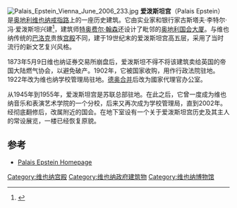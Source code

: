 [[File:Palais_Epstein_Vienna_June_2006_233.jpg|thumb]]
'''爱泼斯坦宫'''（Palais Epstein）是[[奥地利|奥地利]][[维也纳|维也纳]][[戒指路|戒指路]]上的一座历史建筑。它由实业家和银行家古斯塔夫·李特尔·冯·爱泼斯坦兴建<ref>{{Cite web |url=http://www.parlament.gv.at/ENGL/GEBF/EPSTEIN/CON/4BUILDINGPE/index.shtml |title=History of Construction |accessdate=2015-05-13 |archive-date=2016-03-03 |archive-url=https://web.archive.org/web/20160303222450/http://www.parlament.gv.at/ENGL/GEBF/EPSTEIN/CON/4BUILDINGPE/index.shtml |dead-url=no }}</ref>，建筑师[[特奥费尔·翰森|特奥费尔·翰森]]还设计了毗邻的[[奥地利国会大厦|奥地利国会大厦]]。与维也纳传统的[[巴洛克|巴洛克]]贵族[[宫殿|宫殿]]不同，建于19世纪末的爱泼斯坦宫高五层，采用了当时流行的新文艺复兴风格。

1873年5月9日维也纳证券交易所崩盘后，爱泼斯坦不得不将该建筑卖给英国的帝国大陆燃气协会，以避免破产。1902年，它被国家收购，用作行政法院驻地。1922年改为维也纳学校管理局驻地。[[德奥合并|德奥合并]]后改为國家代理官办公室。

从1945年到1955年，爱泼斯坦宫是苏联总部驻地。在此之后，它曾一度成为维也纳音乐和表演艺术学院的一个分校，后来又再次成为学校管理局，直到2002年。经彻底翻修后，改属附近的国会。在地下室设有一个关于爱泼斯坦宫历史及其主人的常设展览，一楼已经恢复原貌。

== 参考 ==
<references />
* [http://www.palaisepstein.at/ Palais Epstein Homepage] {{Wayback|url=http://www.palaisepstein.at/ |date=20141219043814 }}
{{coord|48|12|23|N|16|21|33|E|region:AT-9_type:landmark|display=title}}

[[Category:维也纳宫殿|Category:维也纳宫殿]]
[[Category:维也纳政府建筑物|Category:维也纳政府建筑物]]
[[Category:维也纳博物馆|Category:维也纳博物馆]]